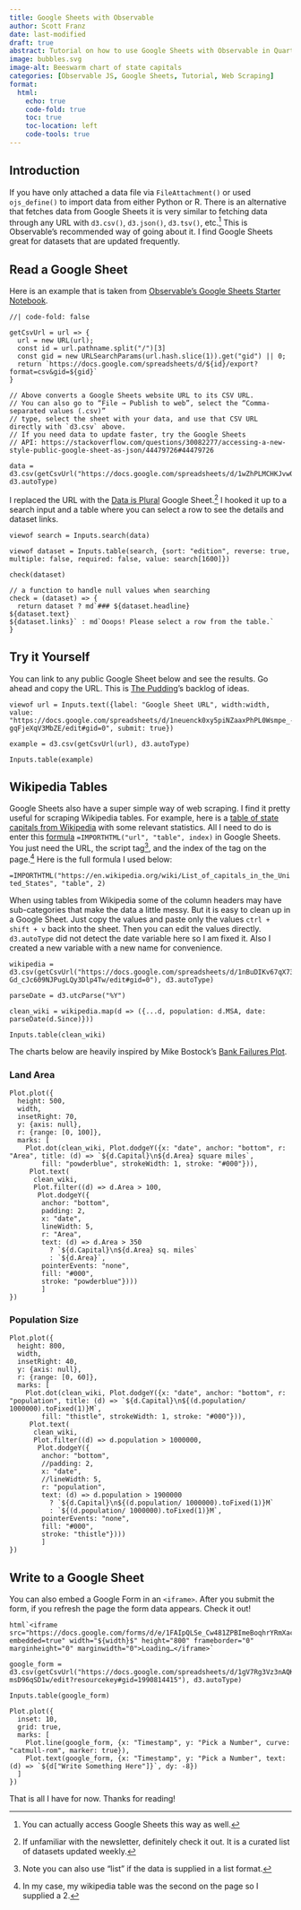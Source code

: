 ```yaml
---
title: Google Sheets with Observable
author: Scott Franz
date: last-modified
draft: true
abstract: Tutorial on how to use Google Sheets with Observable in Quarto.
image: bubbles.svg
image-alt: Beeswarm chart of state capitals
categories: [Observable JS, Google Sheets, Tutorial, Web Scraping]
format:
  html:
    echo: true
    code-fold: true
    toc: true
    toc-location: left
    code-tools: true
---
```

## Introduction
If you have only attached a data file via `FileAttachment()` or used `ojs_define()` to import data from either Python or R. There is an alternative that fetches data from Google Sheets it is very similar to fetching data through any URL with `d3.csv()`, `d3.json()`, `d3.tsv()`, etc.^[You can actually access Google Sheets this way as well.] This is Observable's recommended way of going about it. I find Google Sheets great for datasets that are updated frequently.

## Read a Google Sheet
Here is an example that is taken from [Observable's Google Sheets Starter Notebook](https://observablehq.com/@observablehq/google-sheets-starter).

```ojs
//| code-fold: false

getCsvUrl = url => {
  url = new URL(url);
  const id = url.pathname.split("/")[3]
  const gid = new URLSearchParams(url.hash.slice(1)).get("gid") || 0;
  return `https://docs.google.com/spreadsheets/d/${id}/export?format=csv&gid=${gid}`
}

// Above converts a Google Sheets website URL to its CSV URL.
// You can also go to “File → Publish to web”, select the “Comma-separated values (.csv)” 
// type, select the sheet with your data, and use that CSV URL directly with `d3.csv` above.
// If you need data to update faster, try the Google Sheets 
// API: https://stackoverflow.com/questions/30082277/accessing-a-new-style-public-google-sheet-as-json/44479726#44479726

data = d3.csv(getCsvUrl("https://docs.google.com/spreadsheets/d/1wZhPLMCHKJvwOkP4juclhjFgqIY8fQFMemwKL2c64vk/edit#gid=0"), d3.autoType)

```

I replaced the URL with the [Data is Plural](https://www.data-is-plural.com/) Google Sheet.^[If unfamiliar with the newsletter, definitely check it out. It is a curated list of datasets updated weekly.] I hooked it up to a search input and a table where you can select a row to see the details and dataset links.

```ojs

viewof search = Inputs.search(data)

viewof dataset = Inputs.table(search, {sort: "edition", reverse: true, multiple: false, required: false, value: search[1600]})

```

```ojs

check(dataset)

// a function to handle null values when searching
check = (dataset) => {
  return dataset ? md`### ${dataset.headline}
${dataset.text}
${dataset.links}` : md`Ooops! Please select a row from the table.`
}

```

## Try it Yourself
You can link to any public Google Sheet below and see the results. Go ahead and copy the URL. This is [The Pudding](https://pudding.cool/)'s backlog of ideas.
```ojs
viewof url = Inputs.text({label: "Google Sheet URL", width:width, value: "https://docs.google.com/spreadsheets/d/1neuenck0xy5piNZaaxPhPL0Wsmpe_-gqFjeXqV3MbZE/edit#gid=0", submit: true})

example = d3.csv(getCsvUrl(url), d3.autoType)

Inputs.table(example)
```

## Wikipedia Tables
Google Sheets also have a super simple way of web scraping. I find it pretty useful for scraping Wikipedia tables. For example, here is a [table of state capitals from Wikipedia](https://en.wikipedia.org/wiki/List_of_capitals_in_the_United_States#State_capitals) with some relevant statistics. All I need to do is enter this [formula](https://support.google.com/docs/answer/3093339?hl=en) `=IMPORTHTML("url",
"table", index)` in Google Sheets. You just need the URL, the script tag^[Note you can also use "list" if the data is supplied in a list format.], and the index of the tag on the page.^[In my case, my wikipedia table was the second on the page so I supplied a 2.] Here is the full formula I used below:

`=IMPORTHTML("https://en.wikipedia.org/wiki/List_of_capitals_in_the_United_States", "table", 2)`

When using tables from Wikipedia some of the column headers may have sub-categories that make the data a little messy. But it is easy to clean up in a Google Sheet. Just copy the values and paste only the values `ctrl + shift + v` back into the sheet. Then you can edit the values directly. `d3.autoType` did not detect the date variable here so I am fixed it. Also I created a new variable with a new name for convenience.

```ojs

wikipedia = d3.csv(getCsvUrl("https://docs.google.com/spreadsheets/d/1nBuDIKv67qX73UXsQy-Gd_cJc609NJPugLQy3Dlp4Tw/edit#gid=0"), d3.autoType)

parseDate = d3.utcParse("%Y")

clean_wiki = wikipedia.map(d => ({...d, population: d.MSA, date: parseDate(d.Since)}))

Inputs.table(clean_wiki)
```

The charts below are heavily inspired by Mike Bostock's [Bank Failures Plot](https://observablehq.com/@mbostock/bank-failures). 

### Land Area
```ojs

Plot.plot({
  height: 500,
  width,
  insetRight: 70,
  y: {axis: null},
  r: {range: [0, 100]},
  marks: [
    Plot.dot(clean_wiki, Plot.dodgeY({x: "date", anchor: "bottom", r: "Area", title: (d) => `${d.Capital}\n${d.Area} square miles`,
        fill: "powderblue", strokeWidth: 1, stroke: "#000"})),
     Plot.text(
      clean_wiki,
      Plot.filter((d) => d.Area > 100,
       Plot.dodgeY({
        anchor: "bottom",
        padding: 2,
        x: "date",
        lineWidth: 5,
        r: "Area",
        text: (d) => d.Area > 350 
          ? `${d.Capital}\n${d.Area} sq. miles` 
          : `${d.Area}`,
        pointerEvents: "none",
        fill: "#000",
        stroke: "powderblue"})))
        ]
})
```


### Population Size
```ojs
Plot.plot({
  height: 800,
  width,
  insetRight: 40,
  y: {axis: null},
  r: {range: [0, 60]},
  marks: [
    Plot.dot(clean_wiki, Plot.dodgeY({x: "date", anchor: "bottom", r: "population", title: (d) => `${d.Capital}\n${(d.population/ 1000000).toFixed(1)}M`,
        fill: "thistle", strokeWidth: 1, stroke: "#000"})),
     Plot.text(
      clean_wiki,
      Plot.filter((d) => d.population > 1000000,
       Plot.dodgeY({
        anchor: "bottom",
        //padding: 2,
        x: "date",
        //lineWidth: 5,
        r: "population",
        text: (d) => d.population > 1900000 
          ? `${d.Capital}\n${(d.population/ 1000000).toFixed(1)}M` 
          : `${(d.population/ 1000000).toFixed(1)}M`,
        pointerEvents: "none",
        fill: "#000",
        stroke: "thistle"})))
        ]
})
```

## Write to a Google Sheet

You can also embed a Google Form in an `<iframe>`. After you submit the form, if you refresh the page the form data appears. Check it out!

```ojs
html`<iframe src="https://docs.google.com/forms/d/e/1FAIpQLSe_Cw481ZPBImeBoqhrYRmXaci6iHZcfBsWUMovS4dGNRl_kw/viewform?embedded=true" width="${width}$" height="800" frameborder="0" marginheight="0" marginwidth="0">Loading…</iframe>`
```

```ojs

google_form = d3.csv(getCsvUrl("https://docs.google.com/spreadsheets/d/1gV7Rg3Vz3nAQKQhi0fXGfa63qIABDYVr-msD96qSD1w/edit?resourcekey#gid=1990814415"), d3.autoType)

Inputs.table(google_form)

Plot.plot({
  inset: 10,
  grid: true,
  marks: [
    Plot.line(google_form, {x: "Timestamp", y: "Pick a Number", curve: "catmull-rom", marker: true}),
    Plot.text(google_form, {x: "Timestamp", y: "Pick a Number", text: (d) => `${d["Write Something Here"]}`, dy: -8})
  ]
})

```

That is all I have for now. Thanks for reading!